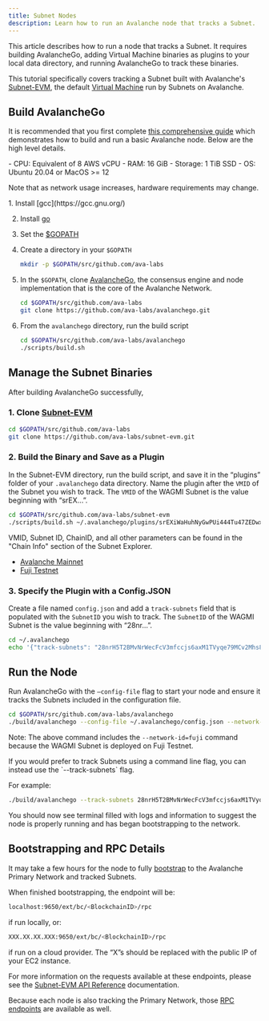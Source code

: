 ```yaml
---
title: Subnet Nodes
description: Learn how to run an Avalanche node that tracks a Subnet.
---
```


This article describes how to run a node that tracks a Subnet. It requires building AvalancheGo, adding Virtual Machine binaries as plugins to your local data directory, and running AvalancheGo to track these binaries.

This tutorial specifically covers tracking a Subnet built with Avalanche's [Subnet-EVM](https://github.com/ava-labs/subnet-evm), the default [Virtual Machine](/learn/virtual-machines) run by Subnets on Avalanche.

Build AvalancheGo[​](#build-avalanchego "Direct link to heading")
-----------------------------------------------------------------

It is recommended that you first complete [this comprehensive guide](/nodes/run-a-node/manually) which demonstrates how to build and run a basic Avalanche node. Below are the high level details.

<Accordions>
<Accordion title="System Requirements">
- CPU: Equivalent of 8 AWS vCPU
- RAM: 16 GiB
- Storage: 1 TiB SSD
- OS: Ubuntu 20.04 or MacOS >= 12

Note that as network usage increases, hardware requirements may change.
</Accordion>

<Accordion title="To build from source:">
1.  Install [gcc](https://gcc.gnu.org/)
    
2.  Install [go](https://go.dev/)
    
3.  Set the [$GOPATH](https://github.com/golang/go/wiki/SettingGOPATH)
    
4.  Create a directory in your `$GOPATH`
        
    ```bash
    mkdir -p $GOPATH/src/github.com/ava-labs
    ```

5.  In the `$GOPATH`, clone [AvalancheGo](https://github.com/ava-labs/avalanchego), the consensus engine and node implementation that is the core of the Avalanche Network.

    ```bash
    cd $GOPATH/src/github.com/ava-labs
    git clone https://github.com/ava-labs/avalanchego.git
    ```

6.  From the `avalanchego` directory, run the build script

    ```bash
    cd $GOPATH/src/github.com/ava-labs/avalanchego
    ./scripts/build.sh
    ```
</Accordion>
</Accordions>

## Manage the Subnet Binaries

After building AvalancheGo successfully,

### 1. Clone [Subnet-EVM](https://github.com/ava-labs/subnet-evm)

```bash
cd $GOPATH/src/github.com/ava-labs
git clone https://github.com/ava-labs/subnet-evm.git
```

### 2. Build the Binary and Save as a Plugin

In the Subnet-EVM directory, run the build script, and save it in the “plugins” folder of your `.avalanchego` data directory. Name the plugin after the `VMID` of the Subnet you wish to track. The `VMID` of the WAGMI Subnet is the value beginning with “srEX...”.

```bash
cd $GOPATH/src/github.com/ava-labs/subnet-evm
./scripts/build.sh ~/.avalanchego/plugins/srEXiWaHuhNyGwPUi444Tu47ZEDwxTWrbQiuD7FmgSAQ6X7Dy
```

<Accordions>
<Accordion title="Where can I find Subnet parameters like VMID?">
VMID, Subnet ID, ChainID, and all other parameters can be found in the "Chain Info" section of the Subnet Explorer.

- [Avalanche Mainnet](https://subnets.avax.network/c-chain)
- [Fuji Testnet](https://subnets-test.avax.network/wagmi)
</Accordion>
</Accordions>

### 3. Specify the Plugin with a Config.JSON

Create a file named `config.json` and add a `track-subnets` field that is populated with the `SubnetID` you wish to track. The `SubnetID` of the WAGMI Subnet is the value beginning with “28nr...”.

```bash
cd ~/.avalanchego
echo '{"track-subnets": "28nrH5T2BMvNrWecFcV3mfccjs6axM1TVyqe79MCv2Mhs8kxiY"}' > config.json
```

## Run the Node

Run AvalancheGo with the `—config-file` flag to start your node and ensure it tracks the Subnets included in the configuration file.

```bash
cd $GOPATH/src/github.com/ava-labs/avalanchego
./build/avalanchego --config-file ~/.avalanchego/config.json --network-id=fuji
```

Note: The above command includes the `--network-id=fuji` command because the WAGMI Subnet is deployed on Fuji Testnet.

<Accordions>
<Accordion title="Run via the command line instead">
If you would prefer to track Subnets using a command line flag, you can instead use the `--track-subnets` flag.

For example:

```bash
./build/avalanchego --track-subnets 28nrH5T2BMvNrWecFcV3mfccjs6axM1TVyqe79MCv2Mhs8kxiY --network-id=fuji
```
</Accordion>
</Accordions>

You should now see terminal filled with logs and information to suggest the node is properly running and has began bootstrapping to the network.

## Bootstrapping and RPC Details

It may take a few hours for the node to fully [bootstrap](/nodes/run-a-node/manually#bootstrapping) to the Avalanche Primary Network and tracked Subnets.

When finished bootstrapping, the endpoint will be:

```bash
localhost:9650/ext/bc/<BlockchainID>/rpc
```

if run locally, or:

```bash
XXX.XX.XX.XXX:9650/ext/bc/<BlockchainID>/rpc
```

if run on a cloud provider. The “X”s should be replaced with the public IP of your EC2 instance.

For more information on the requests available at these endpoints, please see the [Subnet-EVM API Reference](/api-reference/subnet-evm-api) documentation.

Because each node is also tracking the Primary Network, those [RPC endpoints](/nodes/run-a-node/manually#rpc) are available as well.